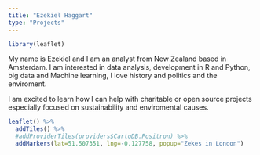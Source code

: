 ```yaml
---
title: "Ezekiel Haggart"
type: "Projects"
---
```

  
  
```r
library(leaflet)


```



My name is Ezekiel and I am an analyst from New Zealand based in Amsterdam. I am interested in data analysis, development in R and Python, big data and Machine learning, I love history and politics and the enviroment. 

I am excited to learn how I can help with charitable or open source projects especially focused on sustainability and enviromental causes.



```r

leaflet() %>%
  addTiles() %>%
  #addProviderTiles(providers$CartoDB.Positron) %>%
  addMarkers(lat=51.507351, lng=-0.127758, popup="Zekes in London") 


```
